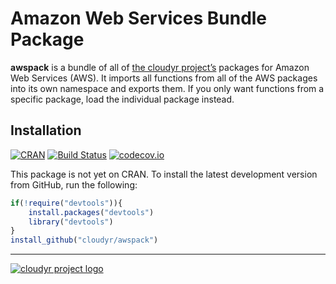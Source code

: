 # Amazon Web Services Bundle Package #

**awspack** is a bundle of all of [the cloudyr project's](http://cloudyr.github.io) packages for Amazon Web Services (AWS). It imports all functions from all of the AWS packages into its own namespace and exports them. If you only want functions from a specific package, load the individual package instead.

## Installation ##

[![CRAN](http://www.r-pkg.org/badges/version/awspack)](http://cran.r-project.org/package=awspack)
[![Build Status](https://travis-ci.org/cloudyr/awspack.png?branch=master)](https://travis-ci.org/cloudyr/awspack) [![codecov.io](http://codecov.io/github/cloudyr/awspack/coverage.svg?branch=master)](http://codecov.io/github/cloudyr/awspack?branch=master)

This package is not yet on CRAN. To install the latest development version from GitHub, run the following:

```R
if(!require("devtools")){
    install.packages("devtools")
    library("devtools")
}
install_github("cloudyr/awspack")
```

---
[![cloudyr project logo](http://i.imgur.com/JHS98Y7.png)](https://github.com/cloudyr)
